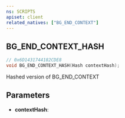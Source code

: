 ```yaml
---
ns: SCRIPTS
apiset: client
related_natives: ["BG_END_CONTEXT"]
---
```

## BG_END_CONTEXT_HASH

```c
// 0x6D1431744182CDE8
void BG_END_CONTEXT_HASH(Hash contextHash);
```

Hashed version of BG_END_CONTEXT

## Parameters
* **contextHash**: